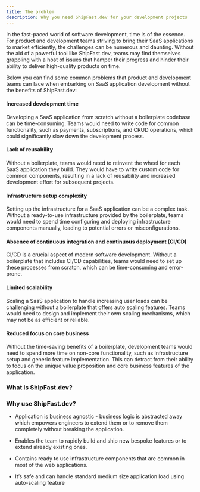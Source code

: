 ```yaml
---
title: The problem
description: Why you need ShipFast.dev for your development projects
---
```



In the fast-paced world of software development, time is of the essence. For product and development teams striving to
bring their SaaS applications to market efficiently, the challenges can be numerous and daunting. Without the aid of a
powerful tool like ShipFast.dev, teams may find themselves grappling with a host of issues that hamper their
progress and hinder their ability to deliver high-quality products on time.

Below you can find some common problems that product and development teams can face when embarking on SaaS application
development without the benefits of ShipFast.dev:

#### Increased development time

Developing a SaaS application from scratch without a boilerplate codebase can be time-consuming. Teams would need to
write code for common functionality, such as payments, subscriptions, and CRUD operations, which could significantly
slow down the development process.

#### Lack of reusability

Without a boilerplate, teams would need to reinvent the wheel for each SaaS application they build. They would have to
write custom code for common components, resulting in a lack of reusability and increased development effort for
subsequent projects.

#### Infrastructure setup complexity

Setting up the infrastructure for a SaaS application can be a complex task. Without a ready-to-use infrastructure
provided by the boilerplate, teams would need to spend time configuring and deploying infrastructure components
manually, leading to potential errors or misconfigurations.

#### Absence of continuous integration and continuous deployment (CI/CD)

CI/CD is a crucial aspect of modern software development. Without a boilerplate that includes CI/CD capabilities, teams
would need to set up these processes from scratch, which can be time-consuming and error-prone.

#### Limited scalability

Scaling a SaaS application to handle increasing user loads can be challenging without a boilerplate that offers auto
scaling features. Teams would need to design and implement their own scaling mechanisms, which may not be as efficient
or reliable.

#### Reduced focus on core business

Without the time-saving benefits of a boilerplate, development teams would need to spend more time on non-core
functionality, such as infrastructure setup and generic feature implementation. This can detract from their ability to
focus on the unique value proposition and core business features of the application.


### What is ShipFast.dev?

<SBDescriptionPartial />

### Why use ShipFast.dev?

- Application is business agnostic - business logic is abstracted away which empowers engineers to extend them or to
remove them completely without breaking the application.

- Enables the team to rapidly build and ship new bespoke features or to extend already existing ones.

- Contains ready to use infrastructure components that are common in most of the web applications.

- It’s safe and can handle standard medium size application load using auto-scaling feature

